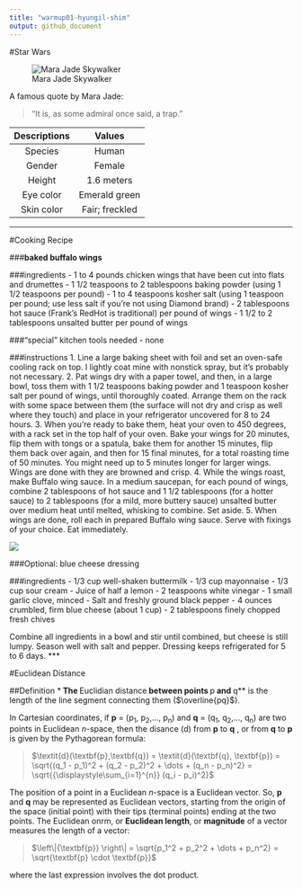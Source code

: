 ```yaml
---
title: "warmup01-hyungil-shim"
output: github_document
---
```



#Star Wars

![Mara Jade Skywalker][1]


[1]:https://vignette.wikia.nocookie.net/starwars/images/d/d8/Mara_insidercover.jpg/revision/latest?cb=20070701201021 "Mara Jade Skywalker"

A famous quote by Mara Jade:

> "It is, as some admiral once said, a trap." 



|Descriptions|Values|
|:-:|:-:|
| Species | Human |
| Gender | Female |
| Height | 1.6 meters|
| Eye color | Emerald green|
| Skin color | Fair; freckled|
***

#Cooking Recipe

###**baked buffalo wings**

###ingredients
- 1 to 4 pounds chicken wings that have been cut into flats and drumettes 
- 1 1/2 teaspoons to 2 tablespoons baking powder (using 1 1/2 teaspoons per pound)
- 1 to 4 teaspoons kosher salt (using 1 teaspoon per pound; use less salt if you're not using Diamond brand)
- 2 tablespoons hot sauce (Frank's RedHot is traditional) per pound of wings
- 1 1/2 to 2 tablespoons unsalted butter per pound of wings

###"special" kitchen tools needed
- none

###instructions
1. Line a large baking sheet with foil and set an oven-safe cooling rack on top. I lightly coat mine with nonstick spray, but it's probably not necessary.
2. Pat wings dry with a paper towel, and then, in a large bowl, toss them with 1 1/2 teaspoons baking powder and 1 teaspoon kosher salt per pound of wings, until thoroughly coated. Arrange them on the rack with some space between them (the surface will not dry and crisp as well where they touch) and place in your refrigerator uncovered for 8 to 24 hours.
3. When you're ready to bake them, heat your oven to 450 degrees, with a rack set in the top half of your oven. Bake your wings for 20 minutes, flip them with tongs or a spatula, bake them for another 15 minutes, flip them back over again, and then for 15 final minutes, for a total roasting time of 50 minutes. You might need up to 5 minutes longer for larger wings. Wings are done with they are browned and crisp.
4. While the wings roast, make Buffalo wing sauce. In a medium saucepan, for each pound of wings, combine 2 tablespoons of hot sauce and 1 1/2 tablespoons (for a hotter sauce) to 2 tablespoons (for a mild, more buttery sauce) unsalted butter over medium heat until melted, whisking to combine. Set aside.
5. When wings are done, roll each in prepared Buffalo wing sauce. Serve with fixings of your choice. Eat immediately.

![](https://farm8.staticflickr.com/7927/31965088607_c2bd20c82f_z.jpg)


###Optional: blue cheese dressing

###ingredients
- 1/3 cup well-shaken buttermilk
- 1/3 cup mayonnaise
- 1/3 cup sour cream
- Juice of half a lemon
- 2 teaspoons white vinegar
- 1 small garlic clove, minced
- Salt and freshly ground black pepper
- 4 ounces crumbled, firm blue cheese (about 1 cup)
- 2 tablespoons finely chopped fresh chives

Combine all ingredients in a bowl and stir until combined, but cheese is still lumpy. Season well with salt and pepper. Dressing keeps refrigerated for 5 to 6 days.
***

#Euclidean Distance

##Definition
***
The **Euclidian distance** between points **p** and **q** is the length of the line segment connecting them ($\overline{pq}$).

In Cartesian coordinates, if **p** = (p~1~, p~2~,..., p~n~) and **q** = (q~1~, q~2~,..., q~n~) are two points in Euclidean *n*-space, then the disance (d) from **p** to **q** , or from **q** to **p** is given by the Pythagorean formula:
 
> $\textit{d}(\textbf{p},\textbf{q}) = \textit{d}(\textbf{q}, \textbf{p}) = \sqrt{(q_1 - p_1)^2 + (q_2 - p_2)^2 + \dots + (q_n - p_n)^2}  
> = \sqrt{{\displaystyle\sum_{i=1}^{n}} (q_i - p_i)^2}$

The position of a point in a Euclidean *n*-space is a Euclidean vector. So, **p** and **q** may be represented as Euclidean vectors, starting from the origin of the space (initial point) with their tips (terminal points) ending at the two points. The Euclidean onrm, or **Euclidean length**, or **magnitude** of a vector measures the length of a vector:

> $\left\|{\textbf{p}} \right\| = \sqrt{p_1^2 + p_2^2 + \dots + p_n^2} = \sqrt{\textbf{p} \cdot \textbf{p}}$

where the last expression involves the dot product. 
















